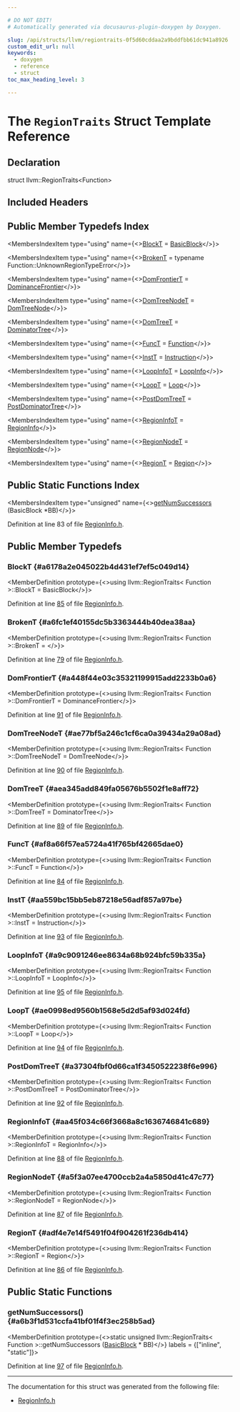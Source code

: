 ```yaml
---

# DO NOT EDIT!
# Automatically generated via docusaurus-plugin-doxygen by Doxygen.

slug: /api/structs/llvm/regiontraits-0f5d60cddaa2a9bddfbb61dc941a8926
custom_edit_url: null
keywords:
  - doxygen
  - reference
  - struct
toc_max_heading_level: 3

---
```





# The `RegionTraits` Struct Template Reference

<DoxygenPage pluginConfig={pluginConfig}>



## Declaration

<CodeBlock>struct llvm::RegionTraits&lt;Function&gt;</CodeBlock>

## Included Headers

<IncludesList>
<IncludesListItem
  filePath="llvm/Analysis/RegionInfo.h"
  permalink="/docs/api/files/include/include/llvm/include/llvm/analysis/regioninfo-h"
  isLocal="true" />
</IncludesList>

## Public Member Typedefs Index

<MembersIndex>

<MembersIndexItem
  type="using"
  name={<><a href="#a6178a2e045022b4d431ef7ef5c049d14">BlockT</a> = <a href="/docs/api/classes/llvm/basicblock">BasicBlock</a></>}>
</MembersIndexItem>

<MembersIndexItem
  type="using"
  name={<><a href="/docs/api/structs/llvm/regiontraits/#a6fc1ef40155dc5b3363444b40dea38aa">BrokenT</a> = typename Function::UnknownRegionTypeError</>}>
</MembersIndexItem>

<MembersIndexItem
  type="using"
  name={<><a href="#a448f44e03c35321199915add2233b0a6">DomFrontierT</a> = <a href="/docs/api/classes/llvm/dominancefrontier">DominanceFrontier</a></>}>
</MembersIndexItem>

<MembersIndexItem
  type="using"
  name={<><a href="#ae77bf5a246c1cf6ca0a39434a29a08ad">DomTreeNodeT</a> = <a href="/docs/api/namespaces/llvm/#a58b9df85470fc4e2a8066ff6a62e5a34">DomTreeNode</a></>}>
</MembersIndexItem>

<MembersIndexItem
  type="using"
  name={<><a href="#aea345add849fa05676b5502f1e8aff72">DomTreeT</a> = <a href="/docs/api/classes/llvm/dominatortree">DominatorTree</a></>}>
</MembersIndexItem>

<MembersIndexItem
  type="using"
  name={<><a href="#af8a66f57ea5724a41f765bf42665dae0">FuncT</a> = <a href="/docs/api/classes/llvm/function">Function</a></>}>
</MembersIndexItem>

<MembersIndexItem
  type="using"
  name={<><a href="#aa559bc15bb5eb87218e56adf857a97be">InstT</a> = <a href="/docs/api/classes/llvm/instruction">Instruction</a></>}>
</MembersIndexItem>

<MembersIndexItem
  type="using"
  name={<><a href="#a9c9091246ee8634a68b924bfc59b335a">LoopInfoT</a> = <a href="/docs/api/classes/llvm/loopinfo">LoopInfo</a></>}>
</MembersIndexItem>

<MembersIndexItem
  type="using"
  name={<><a href="#ae0998ed9560b1568e5d2d5af93d024fd">LoopT</a> = <a href="/docs/api/classes/llvm/loop">Loop</a></>}>
</MembersIndexItem>

<MembersIndexItem
  type="using"
  name={<><a href="#a37304fbf0d66ca1f3450522238f6e996">PostDomTreeT</a> = <a href="/docs/api/classes/llvm/postdominatortree">PostDominatorTree</a></>}>
</MembersIndexItem>

<MembersIndexItem
  type="using"
  name={<><a href="#aa45f034c66f3668a8c1636746841c689">RegionInfoT</a> = <a href="/docs/api/classes/llvm/regioninfo">RegionInfo</a></>}>
</MembersIndexItem>

<MembersIndexItem
  type="using"
  name={<><a href="#a5f3a07ee4700ccb2a4a5850d41c47c77">RegionNodeT</a> = <a href="/docs/api/classes/llvm/regionnode">RegionNode</a></>}>
</MembersIndexItem>

<MembersIndexItem
  type="using"
  name={<><a href="#adf4e7e14f5491f04f904261f236db414">RegionT</a> = <a href="/docs/api/classes/llvm/region">Region</a></>}>
</MembersIndexItem>

</MembersIndex>

## Public Static Functions Index

<MembersIndex>

<MembersIndexItem
  type="unsigned"
  name={<><a href="#a6b3f1d531ccfa41bf01f4f3ec258b5ad">getNumSuccessors</a> (BasicBlock &#42;BB)</>}>
</MembersIndexItem>

</MembersIndex>


Definition at line 83 of file <a href="/docs/api/files/include/include/llvm/include/llvm/analysis/regioninfo-h">RegionInfo.h</a>.

<SectionDefinition>

## Public Member Typedefs

### BlockT {#a6178a2e045022b4d431ef7ef5c049d14}

<MemberDefinition
  prototype={<>using llvm::RegionTraits&lt; Function &gt;::BlockT =  BasicBlock</>}>

Definition at line <a href="/docs/api/files/include/include/llvm/include/llvm/analysis/regioninfo-h/#l00085">85</a> of file <a href="/docs/api/files/include/include/llvm/include/llvm/analysis/regioninfo-h">RegionInfo.h</a>.
</MemberDefinition>

### BrokenT {#a6fc1ef40155dc5b3363444b40dea38aa}

<MemberDefinition
  prototype={<>using llvm::RegionTraits&lt; Function &gt;::BrokenT = </>}>

Definition at line <a href="/docs/api/files/include/include/llvm/include/llvm/analysis/regioninfo-h/#l00079">79</a> of file <a href="/docs/api/files/include/include/llvm/include/llvm/analysis/regioninfo-h">RegionInfo.h</a>.
</MemberDefinition>

### DomFrontierT {#a448f44e03c35321199915add2233b0a6}

<MemberDefinition
  prototype={<>using llvm::RegionTraits&lt; Function &gt;::DomFrontierT =  DominanceFrontier</>}>

Definition at line <a href="/docs/api/files/include/include/llvm/include/llvm/analysis/regioninfo-h/#l00091">91</a> of file <a href="/docs/api/files/include/include/llvm/include/llvm/analysis/regioninfo-h">RegionInfo.h</a>.
</MemberDefinition>

### DomTreeNodeT {#ae77bf5a246c1cf6ca0a39434a29a08ad}

<MemberDefinition
  prototype={<>using llvm::RegionTraits&lt; Function &gt;::DomTreeNodeT =  DomTreeNode</>}>

Definition at line <a href="/docs/api/files/include/include/llvm/include/llvm/analysis/regioninfo-h/#l00090">90</a> of file <a href="/docs/api/files/include/include/llvm/include/llvm/analysis/regioninfo-h">RegionInfo.h</a>.
</MemberDefinition>

### DomTreeT {#aea345add849fa05676b5502f1e8aff72}

<MemberDefinition
  prototype={<>using llvm::RegionTraits&lt; Function &gt;::DomTreeT =  DominatorTree</>}>

Definition at line <a href="/docs/api/files/include/include/llvm/include/llvm/analysis/regioninfo-h/#l00089">89</a> of file <a href="/docs/api/files/include/include/llvm/include/llvm/analysis/regioninfo-h">RegionInfo.h</a>.
</MemberDefinition>

### FuncT {#af8a66f57ea5724a41f765bf42665dae0}

<MemberDefinition
  prototype={<>using llvm::RegionTraits&lt; Function &gt;::FuncT =  Function</>}>

Definition at line <a href="/docs/api/files/include/include/llvm/include/llvm/analysis/regioninfo-h/#l00084">84</a> of file <a href="/docs/api/files/include/include/llvm/include/llvm/analysis/regioninfo-h">RegionInfo.h</a>.
</MemberDefinition>

### InstT {#aa559bc15bb5eb87218e56adf857a97be}

<MemberDefinition
  prototype={<>using llvm::RegionTraits&lt; Function &gt;::InstT =  Instruction</>}>

Definition at line <a href="/docs/api/files/include/include/llvm/include/llvm/analysis/regioninfo-h/#l00093">93</a> of file <a href="/docs/api/files/include/include/llvm/include/llvm/analysis/regioninfo-h">RegionInfo.h</a>.
</MemberDefinition>

### LoopInfoT {#a9c9091246ee8634a68b924bfc59b335a}

<MemberDefinition
  prototype={<>using llvm::RegionTraits&lt; Function &gt;::LoopInfoT =  LoopInfo</>}>

Definition at line <a href="/docs/api/files/include/include/llvm/include/llvm/analysis/regioninfo-h/#l00095">95</a> of file <a href="/docs/api/files/include/include/llvm/include/llvm/analysis/regioninfo-h">RegionInfo.h</a>.
</MemberDefinition>

### LoopT {#ae0998ed9560b1568e5d2d5af93d024fd}

<MemberDefinition
  prototype={<>using llvm::RegionTraits&lt; Function &gt;::LoopT =  Loop</>}>

Definition at line <a href="/docs/api/files/include/include/llvm/include/llvm/analysis/regioninfo-h/#l00094">94</a> of file <a href="/docs/api/files/include/include/llvm/include/llvm/analysis/regioninfo-h">RegionInfo.h</a>.
</MemberDefinition>

### PostDomTreeT {#a37304fbf0d66ca1f3450522238f6e996}

<MemberDefinition
  prototype={<>using llvm::RegionTraits&lt; Function &gt;::PostDomTreeT =  PostDominatorTree</>}>

Definition at line <a href="/docs/api/files/include/include/llvm/include/llvm/analysis/regioninfo-h/#l00092">92</a> of file <a href="/docs/api/files/include/include/llvm/include/llvm/analysis/regioninfo-h">RegionInfo.h</a>.
</MemberDefinition>

### RegionInfoT {#aa45f034c66f3668a8c1636746841c689}

<MemberDefinition
  prototype={<>using llvm::RegionTraits&lt; Function &gt;::RegionInfoT =  RegionInfo</>}>

Definition at line <a href="/docs/api/files/include/include/llvm/include/llvm/analysis/regioninfo-h/#l00088">88</a> of file <a href="/docs/api/files/include/include/llvm/include/llvm/analysis/regioninfo-h">RegionInfo.h</a>.
</MemberDefinition>

### RegionNodeT {#a5f3a07ee4700ccb2a4a5850d41c47c77}

<MemberDefinition
  prototype={<>using llvm::RegionTraits&lt; Function &gt;::RegionNodeT =  RegionNode</>}>

Definition at line <a href="/docs/api/files/include/include/llvm/include/llvm/analysis/regioninfo-h/#l00087">87</a> of file <a href="/docs/api/files/include/include/llvm/include/llvm/analysis/regioninfo-h">RegionInfo.h</a>.
</MemberDefinition>

### RegionT {#adf4e7e14f5491f04f904261f236db414}

<MemberDefinition
  prototype={<>using llvm::RegionTraits&lt; Function &gt;::RegionT =  Region</>}>

Definition at line <a href="/docs/api/files/include/include/llvm/include/llvm/analysis/regioninfo-h/#l00086">86</a> of file <a href="/docs/api/files/include/include/llvm/include/llvm/analysis/regioninfo-h">RegionInfo.h</a>.
</MemberDefinition>

</SectionDefinition>

<SectionDefinition>

## Public Static Functions

### getNumSuccessors() {#a6b3f1d531ccfa41bf01f4f3ec258b5ad}

<MemberDefinition
  prototype={<>static unsigned llvm::RegionTraits&lt; Function &gt;::getNumSuccessors (<a href="/docs/api/classes/llvm/basicblock">BasicBlock</a> &#42; BB)</>}
  labels = {["inline", "static"]}>

Definition at line <a href="/docs/api/files/include/include/llvm/include/llvm/analysis/regioninfo-h/#l00097">97</a> of file <a href="/docs/api/files/include/include/llvm/include/llvm/analysis/regioninfo-h">RegionInfo.h</a>.
</MemberDefinition>

</SectionDefinition>

<hr/>

The documentation for this struct was generated from the following file:

<ul>
<li><a href="/docs/api/files/include/include/llvm/include/llvm/analysis/regioninfo-h">RegionInfo.h</a></li>
</ul>

</DoxygenPage>
